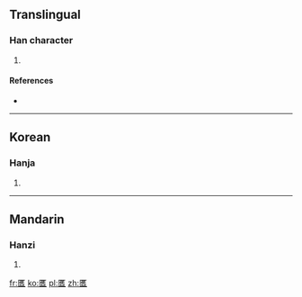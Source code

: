 ==Translingual==

===Han character===
{{Han char|rn=22|rad=匚|as=17|sn=19|four=|canj=尸廿人X (STOX)|ids=⿷[[匚]][[舊]]}}

# {{defn|Han|sort=匚17}}

====References====
* {{Han ref|kx=0154.310|dkj=02665|dj=0347.050|hdz=10091.010|uh=5336|ud=21302}}

----

==Korean==

===Hanja===
{{ko-hanja|hangeul=구|rv=gu|mr=ku}}

# {{defn|lang=ko|sort=匚17}}

----

==Mandarin==

===Hanzi===
{{cmn-hanzi|pin=[[jiù]] ([[jiu4]])|wg=chiu<sup>4</sup>}}

# {{defn|lang=cmn|sort=匚17}}

[[fr:匶]]
[[ko:匶]]
[[pl:匶]]
[[zh:匶]]